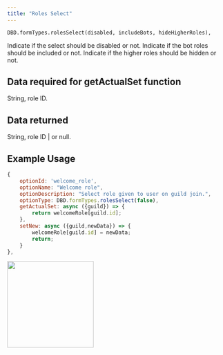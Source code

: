 ```yaml
---
title: "Roles Select"
---
```


```
DBD.formTypes.rolesSelect(disabled, includeBots, hideHigherRoles),
```

<ParamField path="disabled" type="boolean" required>
  Indicate if the select should be disabled or not.
</ParamField>

<ParamField path="includeBots" type="boolean">
  Indicate if the bot roles should be included or not.
</ParamField>

<ParamField path="hideHigherRoles" type="boolean">
  Indicate if the higher roles should be hidden or not.
</ParamField>

## Data required for getActualSet function

String, role ID.

## Data returned

String, role ID | or null.

## Example Usage

```javascript
{
    optionId: 'welcome_role',
    optionName: "Welcome role",
    optionDescription: "Select role given to user on guild join.",
    optionType: DBD.formTypes.rolesSelect(false),
    getActualSet: async ({guild}) => {
        return welcomeRole[guild.id];
    },
    setNew: async ({guild,newData}) => {
        welcomeRole[guild.id] = newData;
        return;
    }
},
```

<img height="200" src="/images/formtypes/dbd-rolesselect.png" />
